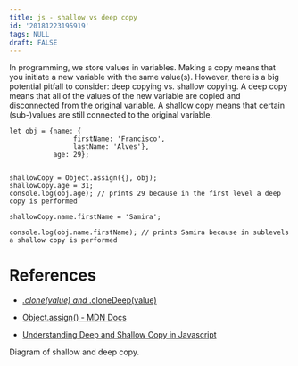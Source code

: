 ```yaml
---
title: js - shallow vs deep copy
id: '20181223195919'
tags: NULL
draft: FALSE
---
```


In programming, we store values in variables. Making a copy means that you initiate a new variable with the same value(s). However, there is a big potential pitfall to consider: deep copying vs. shallow copying. A deep copy means that all of the values of the new variable are copied and disconnected from the original variable. A shallow copy means that certain (sub-)values are still connected to the original variable.

```node
let obj = {name: {
                firstName: 'Francisco',
                lastName: 'Alves'}, 
           age: 29};


shallowCopy = Object.assign({}, obj);
shallowCopy.age = 31;
console.log(obj.age); // prints 29 because in the first level a deep copy is performed

shallowCopy.name.firstName = 'Samira';

console.log(obj.name.firstName); // prints Samira because in sublevels a shallow copy is performed
```

# References

+ [_.clone(value) and _.cloneDeep(value)](https://lodash.com/docs/4.17.11#clone)

+ [Object.assign() - MDN Docs](https://developer.mozilla.org/en-US/docs/Web/JavaScript/Reference/Global_Objects/Object/assign)

+ [Understanding Deep and Shallow Copy in Javascript](https://we-are.bookmyshow.com/understanding-deep-and-shallow-copy-in-javascript-13438bad941c)

Diagram of shallow and deep copy.